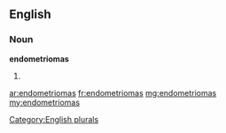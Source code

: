 ==English==

===Noun===
'''endometriomas'''

# {{plural of|[[endometrioma]]}}

[[Category:English plurals]]

[[ar:endometriomas]]
[[fr:endometriomas]]
[[mg:endometriomas]]
[[my:endometriomas]]